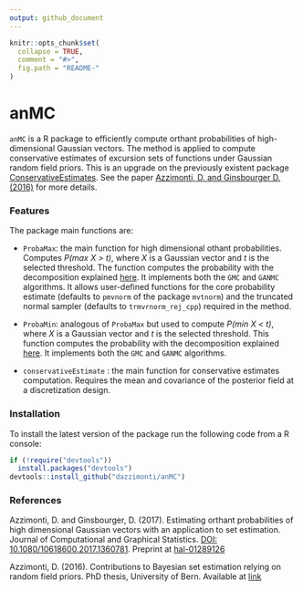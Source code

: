 ```yaml
---
output: github_document
---
```


<!-- README.md is generated from README.Rmd. Please edit that file -->

```r
knitr::opts_chunk$set(
  collapse = TRUE,
  comment = "#>",
  fig.path = "README-"
)
```

# anMC

`anMC` is a R package to efficiently compute orthant probabilities of high-dimensional Gaussian vectors. The method is applied to compute conservative estimates of excursion sets of functions under Gaussian random field priors. This is an upgrade on the previously existent package [ConservativeEstimates][consEst-reference]. See the paper [Azzimonti, D. and Ginsbourger D. (2016)][article-reference] for more details.

### Features

The package main functions are:

* `ProbaMax`: the main function for high dimensional othant probabilities. Computes _P(max X > t)_, where _X_ is a Gaussian vector and _t_ is the selected threshold. The function computes the probability with the decomposition explained [here][article-reference]. It implements both the `GMC` and `GANMC` algorithms. It allows user-defined functions for the core probability estimate (defaults to `pmvnorm` of the package `mvtnorm`) and the truncated normal sampler (defaults to `trmvrnorm_rej_cpp`) required in the method.

* `ProbaMin`: analogous of `ProbaMax` but used to compute _P(min X < t)_, where _X_ is a Gaussian vector and _t_ is the selected threshold. This function computes the probability with the decomposition explained [here][article-reference]. It implements both the `GMC` and `GANMC` algorithms.

* `conservativeEstimate` : the main function for conservative estimates computation. Requires the mean and covariance of the posterior field at a discretization design.



### Installation

To install the latest version of the package run the following code from a R console:

```r
if (!require("devtools"))
  install.packages("devtools")
devtools::install_github("dazzimonti/anMC")
```


### References

Azzimonti, D. and Ginsbourger, D. (2017). Estimating orthant probabilities of high dimensional Gaussian vectors with an application to set estimation. Journal of Computational and Graphical Statistics. [DOI: 10.1080/10618600.2017.1360781][doi-article]. Preprint at [hal-01289126][article-reference]

Azzimonti, D. (2016). Contributions to Bayesian set estimation relying on random field priors. PhD thesis, University of Bern. Available at [link][thesis-reference]

[doi-article]: https://doi.org/10.1080/10618600.2017.1360781
[article-reference]: https://hal.archives-ouvertes.fr/hal-01289126
[consEst-reference]: https://github.com/dazzimonti/ConservativeEstimates
[thesis-reference]: http://www.zb.unibe.ch/download/eldiss/16azzimonti_d.pdf
